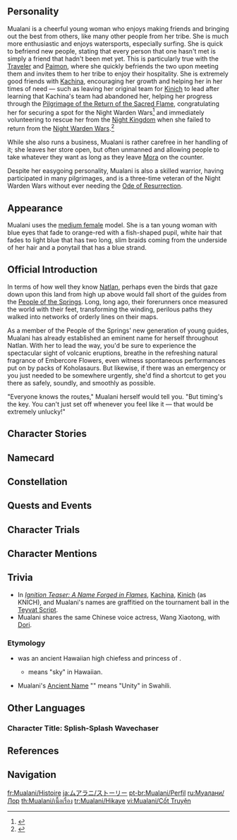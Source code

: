 {{CharacterTabs}}
{{Quote|One of the shining stars of the People of the Springs' new generation of young guides. If you've come to Natlan for sightseeing, there's no better companion you could choose.|Description from the Official Website<ref>Official Genshin Impact Website: [https://genshin.hoyoverse.com/en/character/Natlan?char=0 Mualani]</ref>}}
==Personality==
{{Quote|A well-known guide in Natlan who owns a watersports shop, and expert in all forms of wave-chasing.|In-game character attributes and profile page text}}

Mualani is a cheerful young woman who enjoys making friends and bringing out the best from others, like many other people from her tribe. She is much more enthusiastic and enjoys watersports, especially surfing. She is quick to befriend new people, stating that every person that one hasn't met is simply a friend that hadn't been met yet. This is particularly true with the [[Traveler]] and [[Paimon]], where she quickly befriends the two upon meeting them and invites them to her tribe to enjoy their hospitality. She is extremely good friends with [[Kachina]], encouraging her growth and helping her in her times of need &mdash; such as leaving her original team for [[Kinich]] to lead after learning that Kachina's team had abandoned her, helping her progress through the [[Pilgrimage of the Return of the Sacred Flame]], congratulating her for securing a spot for the Night Warden Wars<ref>{{Ref/Quest|Pilgrimage of the Return of the Sacred Flame (Quest)}}</ref> and immediately volunteering to rescue her from the [[Night Kingdom]] when she failed to return from the [[Night Warden Wars]].<ref>{{Ref/Quest|Black Stone Under a White Stone}}</ref>

While she also runs a business, Mualani is rather carefree in her handling of it; she leaves her store open, but often unmanned and allowing people to take whatever they want as long as they leave [[Mora]] on the counter.

Despite her easygoing personality, Mualani is also a skilled warrior, having participated in many pilgrimages, and is a three-time veteran of the Night Warden Wars without ever needing the [[Ode of Resurrection]]. 

==Appearance==
{{See also|Flying Fish, Heat Waves, and Moon Scallop}}
<!-- Keep appearance section short and concise. Limit to 3-4 sentences. Outfits should be described on the outfit pages. -->
Mualani uses the [[:Category:Medium Female Characters|medium female]] model. She is a tan young woman with blue eyes that fade to orange-red with a fish-shaped pupil, white hair that fades to light blue that has two long, slim braids coming from the underside of her hair and a ponytail that has a blue strand.

==Official Introduction==
<!-- Article from Hoyolab -->
{{Official Introduction
|title     = Swellrider of Perennial Springs
|link      = https://www.hoyolab.com/article/31079191
|character = Mualani
}}
{{Quote|There's not a spot in the whole of Natlan this girl couldn't reach if she wanted. So why does she come asking if it's an auspicious day for an outing, every... single... time? Oh well, now that I have read her fortunes for a whole decade in advance, I finally have some peace and quiet...|[[Citlali]]}}
In terms of how well they know [[Natlan]], perhaps even the birds that gaze down upon this land from high up above would fall short of the guides from the [[People of the Springs]]. Long, long ago, their forerunners once measured the world with their feet, transforming the winding, perilous paths they walked into networks of orderly lines on their maps.

As a member of the People of the Springs' new generation of young guides, Mualani has already established an eminent name for herself throughout Natlan. With her to lead the way, you'd be sure to experience the spectacular sight of volcanic eruptions, breathe in the refreshing natural fragrance of Embercore Flowers, even witness spontaneous performances put on by packs of Koholasaurs. But likewise, if there was an emergency or you just needed to be somewhere urgently, she'd find a shortcut to get you there as safely, soundly, and smoothly as possible.

"Everyone knows the routes," Mualani herself would tell you. "But timing's the key. You can't just set off whenever you feel like it &mdash; that would be extremely unlucky!"

==Character Stories==
{{Character Story
|title1        = Character Details
|text1         = <p>If any traveler visiting the [[People of the Springs]] for the first time wants to try out the popular watersports here, like swimming, surfing, diving, or water polo... Everyone will recommend they go speak with Mualani, without exception.</p><!--
              --><p>Mualani operates the Leisurely Puffer, a store that specializes in products related to watersports. Her goods are expertly designed and of superb quality, while she herself has a vast wealth of knowledge in her capacity as a guide. Not only does she enthusiastically pick out colors and styles that'll "bring good luck" to her customers, but she'll also recommend the most appropriate hot springs, or the coziest seaside bathing spot and cleanest beaches &mdash; guaranteeing that her customers can enjoy a truly delightful and relaxing sightseeing trip.</p><!--
              --><p>As for those adventurers who are passionate about outdoor exploration and hunting down treasures in domains, they invite Mualani to personally lead the way... as long as they're willing to part with a bit of extra Mora. As a leading guide of the new generation, she has extensive knowledge of the wilderness and abundant experience. Whether her clients wish to just safely and reliably reach their destination, or enjoy a journey full of joy and surprises, Mualani will never disappoint.</p><!--
              --><p>"The most important thing on a journey is to have a good time on the way! The second most important is to pick a lucky time to set off!"</p>
|mention1      = 

|title2        = Character Story 1
|friendship2   = 2
|text2         = <p>There's a certain young lady who tends to leave a deep impression on anyone who's spent any length of time among the People of the Springs, be they resident or tourist.</p><!--
              --><p>For example, let's say you're enjoying a peaceful sunbathing session by the sea, and you suddenly hear a "Woohoooooo~~!" in the distance that quickly gets closer as a young lady on a surfboard rides a wave all the way to the shore at high speeds, leaping onto the beach and kicking up a curtain of sand.</p><!--
              --><p>Or maybe you're watching a beach volleyball match, and a certain lithe young lady shouts encouragement to her teammates before springing straight up the next second, spiking the ball back towards the other side, your shout of excitement resonating with the waves.</p><!--
              --><p>And then there was that one time you were invited to join a gathering, and a bunch of guests meeting for the first time were talking quietly, and people still seemed kinda tense. Just then, she showed up, like a superstar taking the stage, and announced at the top of her lungs:</p><!--
              --><p>"C'mon, why's it so quiet? Music's playing, that means it's time to boogie!"</p><!--
              --><p>And with that, she leaped to the center of the dance floor, swaying her body in time to the music, while those around her, infected by her enthusiasm, joined in one after another...</p><!--
              --><p>You attempted to ask around about who she was, and you instantly got a name without even having to try: Mualani.</p><!--
              --><p>And later, when you went to buy some watersports equipment, there in the shop, you saw that beaming face once more.</p><!--
              --><p>At first, you were only planning on buying a surfboard, but you ended up learning all about the different locations of the various hot springs of the People of the Springs and how the experiences they offer differ, important tips and tricks for surfing, as well as where to find her little [[Koholasaurus]] friends. Of course, she also recommended that you buy a blue board, since it'll bring you good luck.</p><!--
              --><p>"Actually, I've seen you before..." You attempt to bring up all the times you met before.</p><!--
              --><p>"Oh wow, I didn't realize you were an old friend! In that case, I'll give you 40% off this time, and be sure to come find me if you want some surfing lessons!"</p><!--
              --><p>You originally intended to just kick back and relax for a few days, but ended up staying for several months. Over time, you two did in fact end up becoming good friends. One day, your curiosity gets the better of you and you finally ask her why she is so enthusiastic towards every single one of her friends, and even some strangers.</p><!--
              --><p>"Yeah, I'd say... There are two kinds of people in the world. Friends you already know, and friends you haven't met yet."</p><!--
              --><p>Mualani thinks about it for a moment, then gives you a big smile.</p>
|mention2      = 

|title3        = Character Story 2
|friendship3   = 3
|text3         = <p>Mualani's parents are both quite successful merchants. Not only have they established a trade network that spanned [[Natlan]], but they have even established partnerships with foreign merchants.</p><!--
              --><p>When she was little, her parents were always busy cultivating relationships with their business contacts, and sometimes, they'd be running around outside the home for weeks at a time. So, Mualani would often roam around town with their puppy, or spend her time with the other kids in the tribe, trying their hand at all kinds of watersports.</p><!--
              --><p>It was only on holidays that the family would always decorate their house and make a big meal to celebrate.</p><!--
              --><p>During one such family dinner, Mualani asked if she could help lighten their load and shoulder a bit of their work. That way, they should have more quality time together as a family.</p><!--
              --><p>"Lots of adults say I've got an ideal personality for doing business!" said she.</p><!--
              --><p>Her mother thought Mualani ought to try doing many different things, experience different places, and then decide what she really wanted to do.</p><!--
              --><p>Her father added that it wouldn't be too late for her to join the family business if she still wanted to be a merchant afterward, but that they would support her completely should anything else capture her interest.</p><!--
              --><p>In the end, Mualani did travel all over, flitting freely over every peak and valley of Natlan like a bird. Many of those faraway vistas were truly enchanting, but as a seabird whose home was by the coast, she often missed the salty smell of the seabreeze.</p><!--
              --><p>And so she returned home and engaged in all kinds of watersports, researching the equipment used in them. She wasn't satisfied with the completed products available, so she began learning how to manually modify their functionality herself. She would also apply some lucky colors and some patterns, giving the products a dash more personality.</p><!--
              --><p>She became the trendsetter, and every time she changed her gear, everyone else would fall all over themselves to get identical items. Mualani was more than happy to indulge their requests, and over time, she became an "equipment seller" and earned a tidy sum.</p><!--
              --><p>Ever since the Leisurely Puffer opened, it has also become more of a gathering place for watersports enthusiasts. Naturally, some among them are more into the sports aspect, and others are more focused on the equipment.</p><!--
              --><p>Regardless, Mualani gradually experienced the joy of operating a business &mdash; the smiles on the faces of people when they receive something they love shine brighter than glittering gold.</p><!--
              --><p>What is this really what Mualani wants to do the most? If you ask her that question, she'll definitely scratch her head:</p><!--
              --><p>"Hey, life's a journey, you know, and you can keep on enjoying all kinds of scenery as long as it lasts! There's no rush to decide on a destination, especially when there's such a long way to go! That's what makes it so fun!"</p>
|mention3      = 

|title4        = Character Story 3
|friendship4   = 4
|text4         = <p>Mualani used to never plan ahead when traveling. Whenever she arrived someplace, she'd wander around, chatting with locals and asking about fun things to do nearby, good places to eat, or any unique local customs, and then decide on the spot what to do that day.</p><!--
              --><p>If she really hit it off with someone, she'd happily invite them along. This usually developed into a lively party, or a fun excursion nearby.</p><!--
              --><p>As long as Mualani isn't running too short on time, she'll soon know "the sights and places only the locals know" like the back of her hand.</p><!--
              --><p>Sometimes, other tourists and sightseers will ask her for directions, and as soon as she starts expounding on her knowledge of the area, it's hard to blame them for assuming she's a guide and offering her money to show them around.</p><!--
              --><p>Mualani would repeatedly wave her hands: "A guide must ensure the safety of travelers, and that's way out of my league! Besides, I only just got here myself!"</p><!--
              --><p>Friends visiting the People of the Springs from afar was when Mualani really got to show her skills.</p><!--
              --><p>Some of her friends said she was a born guide, and others urged her:</p><!--
              --><p>"Once you're a guide, take us to dragon ruins nobody else has even been to for a look! Maybe we'll find some valuable swag!"</p><!--
              --><p>Mualani thought it all sounded very doable, so the next day, she went and found the famous guide, [[Nuu]], and asked to be his student.</p><!--
              --><p>She asked him, just what skills does a guide that wants to take people exploring need to master?</p><!--
              --><p>Nuu thought for a second: "First is wilderness survival, such as the behaviors of wild animals, the uses of and how to cook common plants, and how to pick a good campsite. Next is knowing the land itself, such as how to judge the direction of the tides and the length of time between eruptions. You must also have actually traveled across the landscape, traversing the canyons, caves, and volcanoes. Yes, spend about three years doing that, and you'll be ready to start learning."</p><!--
              --><p>Mualani was about to just turn and leave, but suddenly thought better of it. She did want to see many places she ordinarily wouldn't, and so she paid a huge sum as her tuition fee.</p><!--
              --><p>Though Nuu emphasized that reaching your destination safely was the most important thing, Mualani could never resist seeing where the other fork in the road led. After all, what if there was some amazing treasure waiting to be found? And so, all kinds of accidents inevitably happened, like accidentally charging into Koholasaurus nests or falling into pits concealed by grasses.</p><!--
              --><p>But Mualani didn't fuss about such situations. To her, taking the wrong road helped her remember the right path, not to mention that sometimes, her misadventures led to windfalls &mdash; for example, finding an ore unknown to anyone in their time buried at the bottom of the pit.</p><!--
              --><p>Later, when she officially became a guide, she remembered her teacher's words, and planned the safest, most reliable routes for travelers. Still, a journey without happy accidents was kind of like an [[Apple Roly Poly]] without [[Apple]], and that was completely unacceptable to Mualani.</p><!--
              --><p>Once, she was taking some tourists to a plateau that commanded an expansive view. She suggested a group photo, and just as they had all gotten into their poses and chosen their expressions, just as Mualani was lifting up the [[Kamera]], a volcano in the distance suddenly erupted.</p><!--
              --><p>Mualani pressed the shutter in that very instant, and clapped and laughed at the resulting photo. "A perfect shot! Go me! Guess I planned out the best spot for the picture, huh?"</p><!--
              --><p>Just then, a massive rumbling caused the tourists to look at each other apprehensively. Mualani reassured them:</p><!--
              --><p>"Relax, it's totally safe at this distance! Next up, there'll be a few smaller eruptions. You'll never see anything else like it, so have a seat and enjoy the show!"</p><!--
              --><p>That's the kind of reliable guide Mualani is, helping you reach your destination safely even amidst heart-stopping excitement.</p><!--
              --><p>Shame, though, that even to this day, she's never found a [[Saurian]] relic that can fetch a decent price.</p>
|mention4      = Nuu

|title5        = Character Story 4
|friendship5   = 5
|text5         = <p>"C'mon, pleeeeease, you've gotta tell me my fortune for this trip!" Mualani's whole body was slumped against the door as she shouted. "I'll paaaay!"</p><!--
              --><p>"Go find someone else!" [[Citlali]] &mdash; the high priestess of the Masters of the Night-Wind, who had left the tribe to live alone, was inside her home on the other side of the door, also pressed against it &mdash; "You're just taking some people out for a stroll, just what the heck kinda danger do you think there is? Don't overthink it, girl!"</p><!--
              --><p>Separated only by Citlali's door, their epic struggle unfolded. It was only when Citlali finally threatened Mualani with having to pay her back the full retail price for the door if it broke that peace finally reigned once more.</p><!--
              --><p>Yet there was no way Mualani would be discouraged so easily, so she brought a basket brimming with food on her next visit.</p><!--
              --><p>[[Fried Shrimp Beanballs|Fried shrimp beanballs]], [[Blazed Meat Stew|blazed meat stew]], [[Saurus Crackers|Saurus crackers]]... Though Citlali by no means wished to entertain guests &mdash; well, she mostly just didn't want to bother tidying up her place &mdash; but for the sake of the food, she let her in.</p><!--
              --><p>After Citlali had eaten and drunk to her heart's content, Mualani sought to strike while the iron was hot and take advantage of Citlali's good mood, unleashing her finishing move:</p><!--
              --><p>"Say, Granny, you know that a new volume of 'Mirage Warriors' is coming out soon, don't you?"</p><!--
              --><p>Citlali was unfazed. "As a loyal reader who has reached the level of a walking encyclopedia, of course I know."</p><!--
              --><p>"You know, my next clients are visiting Natlan for inspiration, some editors and authors from the Yae Publishing House... Oh my, maybe I could even get an advance copy!"</p><!--
              --><p>"Ahem! The lands of Natlan are suffused with mystery and the unknown. We must all revere the night and fire. I shall make an exception and divine your fortune this time."</p><!--
              --><p>...</p><!--
              --><p>"Should you encounter a fork in the road, you must take the right-hand path." Such was the revelation that the Night-Wind that blew upon the future brought to Citlali in her meditations. "It's a good thing you came to me, girl. Were you not forewarned, the consequences would have been unthinkable."</p><!--
              --><p>Before setting out, Mualani double-checked the map. There should be but one way to the destination. But when Mualani's party reached the volcano's innards, a crossroads unmarked on the map appeared before them. Apparently, the active volcano had already altered the terrain in the area.</p><!--
              --><p>Following Citlali's advice, she was able to lead the entire group to the original destination without incident, as expected.</p><!--
              --><p>From then on, Mualani respectfully referred to Citlali as the "coolest elder," and often brought her all kinds of presents as she sought "life advice." It was from that time that the frequency of Mualani's mentions of "good luck" and "bad luck" began to steadily tick upwards.</p><!--
              --><p>Even to this day, the two wage war from opposite sides of Citlali's door. Should Citlali slip up and find herself on the back foot, then Mualani will once more barge into her home through the crack in the door.</p>
|mention5      = Citlali

|title6        = Character Story 5
|friendship6   = 6
|quest6        = Black Stone Under a White Stone
|text6         = <p>The war between Natlan and the [[Abyss]] has lasted for centuries. Like most other natives of Natlan, Mualani grew up on a diet of the stories of those legendary heroes. But the life she actually saw was nothing like that chronicled in the woven scrolls, filled with danger and excitement.</p><!--
              --><p>The People of the Springs that Mualani remembered had a really laid-back atmosphere, and they lived leisurely lives, never too hurried. When the big kahunas agreed to discuss some important matter or another, they'd usually take a nice comfy soak in the hot springs first, then enjoy some snacks along with milk before finally slowly getting around to the actual business.</p><!--
              --><p>Even the music popular amongst the tribe tended to be really laid-back and mellow.</p><!--
              --><p>Hearing those stories of distant battlefields as a child, the puzzled Mualani once posed this question to an elder tasked to serve as a guardian:</p><!--
              --><p>"Is the Abyss a dangerous enemy? But then, why doesn't anybody seem nervous at all?"</p><!--
              --><p>The elder guffawed, and she patted Mualani's head. "It's not all that scary. Once you're all grown up, you'll be able to defeat it too."</p><!--
              --><p>Mualani was still a bit confused, but it wasn't a very pressing concern, so she tossed it to the back of her mind for the time being and kept on growing up, without a care in the world.</p><!--
              --><p>Until one night, when the Abyss suddenly attacked her tribe. Mualani witnessed with her own eyes how the guardians strove against the monsters, and finally understood that the carefree life she had always enjoyed was not to be taken for granted.</p><!--
              --><p>Following the elders of the tribe, she slowly learned the ways of battle. Her long experience with watersports ensured that she had phenomenal physical capabilities, and she was like a charging shark in battle.</p><!--
              --><p>Later, she organized a team to participate in the [[Pilgrimage of the Return of the Sacred Flame]], but as the squad was mostly composed of newcomers, they quickly wiped out in the team round.</p><!--
              --><p>Her teammates were pretty dejected, but Mualani was as cheerful as ever: "We managed to go a few rounds with the pros! That's already pretty awesome! Plus, we got a lot of experience, so we'll do even better next time!"</p><!--
              --><p>And just like she said, they steadily improved each time they participated, until finally, they earned their laurels and the right to participate in the [[Night Warden Wars]].</p><!--
              --><p>Then, her impression of the Abyssal enemy was still that of her memories of the night from all those years ago: Huge, powerful, unstoppable. Yet when she and her companions came face-to-face with their foes, she unexpectedly found that she could take them down, one after another.</p><!--
              --><p>"Looks like today's my lucky day, I didn't run into anything too tough."</p><!--
              --><p>This "good luck" never left her, and she participated in three Night Warden Wars and was victorious in all three, never even needing to be resurrected.</p><!--
              --><p>Each time she returned triumphant, the tribe would hold a huge hot springs party. Children who had heard tell of her experiences would run over and beg her to teach them her fighting techniques.</p><!--
              --><p>"I wanna be an awesome warrior like you, too!"</p><!--
              --><p>Looking at their innocent faces, Mualani was reminded of her own childhood, and how she too and asked her elders questions. She smiled and waved her hands.</p><!--
              --><p>"The Abyss isn't that scary, you know! You should be having fun now &mdash; save the fighting stuff for when you're all grown up!"</p><!--
              --><p>"Oh, right! Let me teach you how to surf next time!"</p>
|mention6      = 

|title7        = "Sharky Surfboard"
|friendship7   = 4
|text7         = <p>Once, when Mualani was surfing, she encountered a freshwater shark. Though initially far away, it approached her rapidly and soundlessly, before suddenly breaching the surface, its razor-sharp teeth reflecting the sunlight with a cold gleam.</p><!--
              --><p>"Haha, are you here to surf too?" Mualani nimbly cut back, swiftly switching directions and dodging its attack. She sped up, putting some distance between them: "In that case, let's race!"</p><!--
              --><p>Accepting her challenge, the freshwater shark pursued her relentlessly as Mualani sped on ahead with everything she had, the spray laying a long white raceway for them.</p><!--
              --><p>As they approached the coastline, the freshwater shark turned back in a fury, its hunt a failure. Mualani, not far away, waved back at it: "Let's play again next time!"</p><!--
              --><p>Later, she would encounter this same challenger in those same waters. Mualani dubbed it "Sharky," and the two of them raced over and over. In the first few rounds, Mualani was faster, but the shark was not to be outdone, and slowly closed the gap, until finally, it caught her. But that time, it didn't chomp her, but instead elegantly shook its chubby body, announcing itself the victor.</p><!--
              --><p>"You won this one! Okay, here's your promised reward." Mualani fed it the dried fish she'd brought, and rubbed its fins.</p><!--
              --><p>They became true surfing buddies. Until one day, after they finished playing, Sharky circled her a few times, and then waved its caudal fin, swimming off in the direction of the setting sun.</p><!--
              --><p>Mualani waved as she usually did, but when she next went to her old spot to surf, she didn't see that speedy round shape as she normally did.</p><!--
              --><p>Mualani knew that any encounter is but a part of the journey, and that everyone eventually finds their new destination. Still, that doesn't mean the happiness that was shared must disappear.</p><!--
              --><p>So thinking, Mualani took out a piece of paper, and began to draw. Two weeks later, she handed the design for the "Sharky Surfboard" to an [[Xilonen|artisan]] she was familiar with. Sharky's fins were hard, but its tail was flexible. To achieve this, she chose her materials carefully, also recreating the texture of Sharky's skin, and even reproducing how its teeth meshed together.</p><!--
              --><p>As for the color scheme, it naturally had to be eye-catching so that everyone who saw Sharky would remember what it looked like!</p><!--
              --><p>And so, with her new gear in tow, Mualani was the center of attention once more. Amidst the ardent cries, the "Sharky Surfboard" was eventually mass-produced and sold to the public &mdash; though naturally, that version can't bite.</p><!--
              --><p>When Mualani surfs, she occasionally wonders when the next time she'll get to race Sharky is. After all, Mualani really wants to know just who is faster: Sharky Surfboard, or Sharky.</p>
|mention7      = Xilonen

|title8        = Vision
|friendship8   = 6
|quest8        = Black Stone Under a White Stone
|text8         = <p>Mualani would later profoundly understand what the [[Ancient Name]] "Umoja" signified, yet her personal perception of it actually began on what was &mdash; at first &mdash; a perfectly peaceful night many years before.</p><!--
              --><p>That night, it was already midnight as she and her friends' boisterous hot springs party was winding down. Everyone was still soaking in the joyous afterglow when a loud sound in the distance shattered the quiet. It was wholly out of place, and made all the more clear by the night's prior tranquility.</p><!--
              --><p>Everyone was staring at each other uneasily, unsure of what had happened. Just then, [[Atea]], who had been patrolling, hurried over: "All of you, run for safety! It's an Abyss attack!"</p><!--
              --><p>The scene immediately exploded into chaos, as everyone prepared to flee, yet Mualani raised her hand high: "Atea! I'd like to stay and help!"</p><!--
              --><p>After Mualani stepped up, the others too slowly began to step forward, hoping to contribute what they could.</p><!--
              --><p>"Nope, none of you have any combat experience. It's too dangerous for you to stay here. Battle is no joking matter."</p><!--
              --><p>But Mualani's determination was no joke either. As a member of the tribe, she didn't think she should stay out of it.</p><!--
              --><p>"There should be ways we can help other than fighting."</p><!--
              --><p>As Mualani said this, she looked back at those familiar friends who had also chosen to stay&mdash;</p><!--
              --><p>Irapa's feet had wings, and he was a supremely fast runner. He could go alert nearby residents. Ollanta had a powerful physique, and good eyesight, and was perfect for helping patrol, while Yana had once been a lifeguard, and knew first-aid techniques, so she could act in a supporting role...</p><!--
              --><p>"And as for me," Mualani stepped onto her surfboard, her pride and joy, "My speed is second to none. I'll go wherever I'm needed!"</p><!--
              --><p>Her companions agreed, and Atea had better things to do than try and stop them, so she directed them to take care of each other and put safety first.</p><!--
              --><p>"In that case, Mualani, come with me to find the Abyssal Pylons."</p><!--
              --><p>...</p><!--
              --><p>Mualani followed the [[Spiritway]]s, scouting the area around the tribe and confirming the Abyssal Pylon locations. Every time she found one, she'd relay the information to the guardians as they fought.</p><!--
              --><p>There was one Pylon that was disgorging an inordinate number of monsters, and the warriors were pitted in a bitter struggle against them. By the time Mualani finally was able to find reinforcements, the battlefield was already scorched and blackened.</p><!--
              --><p>Atea's blade flashed, its keen edge cleaving deep into a monster's body, just as yet another monster behind her was bracing itself to strike.</p><!--
              --><p>"Watch out!" Mualani shouted at the top of her lungs as she accelerated towards the monster, colliding with it in mid-leap and bowling it over &mdash; but in the process, she herself became utterly exposed.</p><!--
              --><p>Having been so challenged, the monster turned and raised its keen claws towards Mualani. She shrank back and tensed, but the attack never came. Warm blood splashed her face, as Atea's sharp steel pierced its heart clean through.</p><!--
              --><p>...</p><!--
              --><p>The grueling battle lasted until daybreak. When they finally confirmed that all the Abyssal Pylons had been sealed, Mualani followed behind Atea and the guardians, returning exhausted to the tribe.</p><!--
              --><p>Mualani noticed that everyone was injured to a greater or lesser extent. Some had already done emergency first-aid, wrapping the wounds in bandages. By comparison, having been protected by everyone else, she only had a few shallow scrapes.</p><!--
              --><p>A new feeling welled up in her heart, regret mixed with a feeling of defiance, a resolve not to merely accept this result. "If only I were faster, then I'd have been of more help."</p><!--
              --><p>She clenched her fists, and privately made up her mind. She would seek out the warriors of the tribe to learn how to fight.</p><!--
              --><p>It was only after Atea brought Mualani back home that her anxious parents, who had been worrying all night, learned she had returned from the battlefield.</p><!--
              --><p>"She really is a very brave kid." Before she left, Atea patted her cheek.</p><!--
              --><p>...</p><!--
              --><p>That day, Mualani dreamed for a very long time. Had her face not lain on something very hard when she rolled over, she might've slept yet longer.</p><!--
              --><p>Opening her eyes, she felt that hard object in her hand &mdash; a crystal-clear Vision.</p><!--
              --><p>Following the rays of sunlight streaming in through the window, she caressed it in her palm, inspecting it carefully over and over to make sure it wasn't some toy her parents had bought for her.</p><!--
              --><p>"Is this the spoils for winning my first fight? Now that's what I'd call lucky!"</p>
|mention8      = Atea, Irapa, Ollanta, Yana
}}

==Namecard==
{{Namecard|Mualani: Sharky}}

==Constellation==
{{Constellation Lore|Phoca Neomonachus}}

==Quests and Events==
{{Quests and Events}}

==Character Trials==
{{Trials by Character}}

==Character Mentions==
{{Character Mentions}}
<!--
==Mail==
{{Mails by Category List|noheader=1}}
-->
==Trivia== 
* In ''[https://youtu.be/O2ATH__rtQo Ignition Teaser: A Name Forged in Flames]'', [[Kachina]], [[Kinich]] (as KNICH), and Mualani's names are graffitied on the tournament ball in the [[Teyvat Script]].
* Mualani shares the same Chinese voice actress, Wang Xiaotong, with [[Dori]].

===Etymology===
* {{w|Mualani}} was an ancient Hawaiian high chiefess and princess of {{w|Koʻolau Range}}.
** {{w|lani|''Lani''|Hawaiian}} means "sky" in Hawaiian.
* Mualani's [[Ancient Name]] "{{W|Umoja}}" means "Unity" in Swahili.

<!--
==Notes==
{{Reflist|note=1}}
-->
==Other Languages==
===Character Title: Splish-Splash Wavechaser===
{{Other Languages
|en       = Splish-Splash Wavechaser
|zhs      = 哗啦啦逐浪客
|zhs_rm   = Huālālā Zhúlàngkè
|zht      = 嘩啦啦逐浪客
|zht_rm   = Huālālā Zhúlàngkè
|zh_tl    = 
|ja       = ざぶざぶウェーブチェイサー
|ja_rm    = Sabusabu Weibucheisaa
|ja_tl    = Gurgling Wavechaser
|ko       = 첨벙첨벙 파도잡이
|ko_tl    = Splash Splash Wave Catcher
|es       = La Cabalgadora de Olas Rugientes
|es_tl    = The Roaring Wave Rider
|fr       = Chasseuse des vagues rugissantes
|fr_tl    = Huntress of Roaring Waves
|ru       = Укротительница волн
|ru_tl    = Tamer of Waves
|th       = นักผจญคลื่นคำราม
|th_rm    = 
|th_tl    = 
|vi       = Người Đuổi Theo Sóng
|vi_tl    = Wavechaser
|de       = Plitsch-Platsch-Wellenjägerin
|de_tl    = Splish-Splash Wavehunter
|id       = Splish-Splash Wavechaser
|pt       = Surfista Perseguidora das Ondas
|pt_tl    = 
|tr       = Coşkun Dalgaların Peşinde
|tr_tl    = 
|it       = Cacciatrice di onde gorgoglianti
|it_tl    = 
}}

==References==
{{Reflist}}

==Navigation==
{{Character Navbox|Lore}}

[[fr:Mualani/Histoire]]
[[ja:ムアラニ/ストーリー]]
[[pt-br:Mualani/Perfil]]
[[ru:Муалани/Лор]]
[[th:Mualani/เนื้อเรื่อง]]
[[tr:Mualani/Hikaye]]
[[vi:Mualani/Cốt Truyện]]